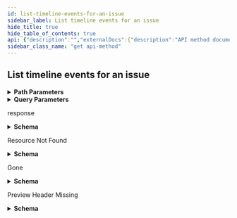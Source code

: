 ```yaml
---
id: list-timeline-events-for-an-issue
sidebar_label: List timeline events for an issue
hide_title: true
hide_table_of_contents: true
api: {"description":"","externalDocs":{"description":"API method documentation","url":"https://docs.github.com/rest/reference/issues#list-timeline-events-for-an-issue"},"operationId":"issues/list-events-for-timeline","parameters":[{"in":"path","name":"owner","required":true,"schema":{"type":"string"}},{"in":"path","name":"repo","required":true,"schema":{"type":"string"}},{"description":"issue_number parameter","in":"path","name":"issue_number","required":true,"schema":{"type":"integer"}},{"description":"Results per page (max 100).","in":"query","name":"per_page","schema":{"default":30,"type":"integer"}},{"description":"Page number of the results to fetch.","in":"query","name":"page","schema":{"default":1,"type":"integer"}}],"responses":{"200":{"content":{"application/json":{"examples":{"default":{"value":[{"actor":{"avatar_url":"https://github.com/images/error/octocat_happy.gif","events_url":"https://api.github.com/users/octocat/events{/privacy}","followers_url":"https://api.github.com/users/octocat/followers","following_url":"https://api.github.com/users/octocat/following{/other_user}","gists_url":"https://api.github.com/users/octocat/gists{/gist_id}","gravatar_id":"","html_url":"https://github.com/octocat","id":1,"login":"octocat","node_id":"MDQ6VXNlcjE=","organizations_url":"https://api.github.com/users/octocat/orgs","received_events_url":"https://api.github.com/users/octocat/received_events","repos_url":"https://api.github.com/users/octocat/repos","site_admin":false,"starred_url":"https://api.github.com/users/octocat/starred{/owner}{/repo}","subscriptions_url":"https://api.github.com/users/octocat/subscriptions","type":"User","url":"https://api.github.com/users/octocat"},"commit_id":"6dcb09b5b57875f334f61aebed695e2e4193db5e","commit_url":"https://api.github.com/repos/octocat/Hello-World/commits/6dcb09b5b57875f334f61aebed695e2e4193db5e","created_at":"2011-04-14T16:00:49.000Z","event":"closed","id":1,"node_id":"MDEwOklzc3VlRXZlbnQx","url":"https://api.github.com/repos/octocat/Hello-World/issues/events/1"}]}},"schema":{"items":{"description":"Issue Event for Issue","properties":{"actor":{"description":"Simple User","nullable":true,"properties":{"avatar_url":{"example":"https://github.com/images/error/octocat_happy.gif","format":"uri","type":"string"},"events_url":{"example":"https://api.github.com/users/octocat/events{/privacy}","type":"string"},"followers_url":{"example":"https://api.github.com/users/octocat/followers","format":"uri","type":"string"},"following_url":{"example":"https://api.github.com/users/octocat/following{/other_user}","type":"string"},"gists_url":{"example":"https://api.github.com/users/octocat/gists{/gist_id}","type":"string"},"gravatar_id":{"example":"41d064eb2195891e12d0413f63227ea7","nullable":true,"type":"string"},"html_url":{"example":"https://github.com/octocat","format":"uri","type":"string"},"id":{"example":1,"type":"integer"},"login":{"example":"octocat","type":"string"},"node_id":{"example":"MDQ6VXNlcjE=","type":"string"},"organizations_url":{"example":"https://api.github.com/users/octocat/orgs","format":"uri","type":"string"},"received_events_url":{"example":"https://api.github.com/users/octocat/received_events","format":"uri","type":"string"},"repos_url":{"example":"https://api.github.com/users/octocat/repos","format":"uri","type":"string"},"site_admin":{"type":"boolean"},"starred_at":{"example":"\"2020-07-09T00:17:55Z\"","type":"string"},"starred_url":{"example":"https://api.github.com/users/octocat/starred{/owner}{/repo}","type":"string"},"subscriptions_url":{"example":"https://api.github.com/users/octocat/subscriptions","format":"uri","type":"string"},"type":{"example":"User","type":"string"},"url":{"example":"https://api.github.com/users/octocat","format":"uri","type":"string"}},"required":["avatar_url","events_url","followers_url","following_url","gists_url","gravatar_id","html_url","id","node_id","login","organizations_url","received_events_url","repos_url","site_admin","starred_url","subscriptions_url","type","url"],"title":"Simple User","type":"object"},"author_association":{"description":"How the author is associated with the repository.","enum":["COLLABORATOR","CONTRIBUTOR","FIRST_TIMER","FIRST_TIME_CONTRIBUTOR","MANNEQUIN","MEMBER","NONE","OWNER"],"example":"OWNER","title":"author_association","type":"string"},"body":{"example":"\":+1:\"","type":"string"},"body_html":{"example":"\"<p>Accusantium fugiat cumque. Autem qui nostrum. Atque quae ullam.</p>\"","type":"string"},"body_text":{"example":"\"Accusantium fugiat cumque. Autem qui nostrum. Atque quae ullam.\"","type":"string"},"commit_id":{"nullable":true,"type":"string"},"commit_url":{"nullable":true,"type":"string"},"created_at":{"type":"string"},"event":{"type":"string"},"html_url":{"example":"\"https://github.com/owner-3906e11a33a3d55ba449d63f/BBB_Private_Repo/commit/480d4f47447129f015cb327536c522ca683939a1\"","type":"string"},"id":{"type":"integer"},"issue_url":{"example":"\"https://api.github.com/repos/owner-3906e11a33a3d55ba449d63f/AAA_Public_Repo/issues/1\"","type":"string"},"lock_reason":{"example":"\"off-topic\"","type":"string"},"message":{"example":"\"add a bunch of files\"","type":"string"},"node_id":{"type":"string"},"pull_request_url":{"example":"\"https://api.github.com/repos/owner-3906e11a33a3d55ba449d63f/AAA_Public_Repo/pulls/2\"","type":"string"},"sha":{"example":"\"480d4f47447129f015cb327536c522ca683939a1\"","type":"string"},"state":{"example":"\"commented\"","type":"string"},"submitted_at":{"example":"\"2020-07-09T00:17:51Z\"","type":"string"},"updated_at":{"example":"\"2020-07-09T00:17:36Z\"","type":"string"},"url":{"type":"string"}},"title":"Issue Event for Issue","type":"object"},"type":"array"}}},"description":"response","headers":{"Link":{"example":"<https://api.github.com/resource?page=2>; rel=\"next\", <https://api.github.com/resource?page=5>; rel=\"last\"","schema":{"type":"string"}}}},"404":{"content":{"application/json":{"schema":{"description":"Basic Error","properties":{"documentation_url":{"type":"string"},"message":{"type":"string"}},"title":"Basic Error","type":"object"}}},"description":"Resource Not Found"},"410":{"content":{"application/json":{"schema":{"description":"Basic Error","properties":{"documentation_url":{"type":"string"},"message":{"type":"string"}},"title":"Basic Error","type":"object"}}},"description":"Gone"},"415":{"content":{"application/json":{"schema":{"properties":{"documentation_url":{"type":"string"},"message":{"type":"string"}},"required":["message","documentation_url"],"type":"object"}}},"description":"Preview Header Missing"}},"tags":["issues"],"x-github":{"category":"issues","enabledForGitHubApps":true,"githubCloudOnly":false,"previews":[{"name":"mockingbird","note":"The API to get issue timeline events is currently available for developers to preview. During the preview period, the APIs may change without advance notice. Please see the [blog post](https://developer.github.com/changes/2016-05-23-timeline-preview-api/) for full details. To access the API you must provide a custom [media type](https://docs.github.com/rest/overview/media-types) in the `Accept` header:\n```shell\napplication/vnd.github.mockingbird-preview\n```","required":true},{"name":"starfox","note":"Project card details are now shown in REST API v3 responses for project-related issue and timeline events. This feature is now available for developers to preview. For details, see the [blog post](https://developer.github.com/changes/2018-09-05-project-card-events).\n\nTo receive the `project_card` attribute, project boards must be [enabled](https://help.github.com/articles/disabling-project-boards-in-a-repository) for a repository, and you must provide a custom [media type](https://docs.github.com/rest/overview/media-types) in the `Accept` header:\n```shell\napplication/vnd.github.starfox-preview+json\n```","required":false}],"subcategory":"timeline"},"method":"get","path":"/repos/{owner}/{repo}/issues/{issue_number}/timeline","servers":[{"url":"https://api.github.com"}],"info":{"contact":{"name":"Support","url":"https://support.github.com/contact"},"description":"GitHub's v3 REST API.","license":{"name":"MIT","url":"https://spdx.org/licenses/MIT"},"termsOfService":"https://docs.github.com/articles/github-terms-of-service","title":"GitHub v3 REST API","version":"1.1.4","x-apisguru-categories":["collaboration","developer_tools"],"x-logo":{"url":"https://twitter.com/github/profile_image?size=original"},"x-origin":[{"format":"openapi","url":"https://raw.githubusercontent.com/github/rest-api-description/main/descriptions/api.github.com/api.github.com.json","version":"3.0"}],"x-providerName":"github.com"},"postman":{"name":"List timeline events for an issue","description":{"content":"","type":"text/plain"},"url":{"path":["repos",":owner",":repo","issues",":issue_number","timeline"],"host":["{{baseUrl}}"],"query":[{"disabled":false,"description":{"content":"Results per page (max 100).","type":"text/plain"},"key":"per_page","value":""},{"disabled":false,"description":{"content":"Page number of the results to fetch.","type":"text/plain"},"key":"page","value":""}],"variable":[{"disabled":false,"description":{"content":"(Required) ","type":"text/plain"},"type":"any","value":"","key":"owner"},{"disabled":false,"description":{"content":"(Required) ","type":"text/plain"},"type":"any","value":"","key":"repo"},{"disabled":false,"description":{"content":"(Required) issue_number parameter","type":"text/plain"},"type":"any","value":"","key":"issue_number"}]},"header":[{"key":"Accept","value":"application/json"}],"method":"GET"}}
sidebar_class_name: "get api-method"
---
```



## List timeline events for an issue

<details style={{"marginBottom":"1rem"}}><summary style={{}}><strong>Path Parameters</strong></summary><div><ul><ParamsItem className={"paramsItem"} param={{"in":"path","name":"owner","required":true,"schema":{"type":"string"}}}></ParamsItem><ParamsItem className={"paramsItem"} param={{"in":"path","name":"repo","required":true,"schema":{"type":"string"}}}></ParamsItem><ParamsItem className={"paramsItem"} param={{"description":"issue_number parameter","in":"path","name":"issue_number","required":true,"schema":{"type":"integer"}}}></ParamsItem></ul></div></details><details style={{"marginBottom":"1rem"}}><summary style={{}}><strong>Query Parameters</strong></summary><div><ul><ParamsItem className={"paramsItem"} param={{"description":"Results per page (max 100).","in":"query","name":"per_page","schema":{"default":30,"type":"integer"}}}></ParamsItem><ParamsItem className={"paramsItem"} param={{"description":"Page number of the results to fetch.","in":"query","name":"page","schema":{"default":1,"type":"integer"}}}></ParamsItem></ul></div></details><div><ApiTabs><TabItem label={"200"} value={"200"}><div>

response

</div><div><details style={{}}><summary style={{"textAlign":"left"}}><strong>Schema</strong></summary><div style={{"textAlign":"left","marginLeft":"1rem"}}></div><ul style={{"marginLeft":"1rem"}}><li><div><ul><SchemaItem collapsible={true} className={"schemaItem"}><details style={{}}><summary style={{}}><strong>actor</strong><span style={{"opacity":"0.6"}}> object</span></summary><div style={{"marginLeft":"1rem"}}><div style={{"marginTop":".5rem","marginBottom":".5rem"}}>

Simple User

</div><ul><SchemaItem collapsible={false} name={"avatar_url"} required={true} schemaDescription={undefined} schemaName={"uri"} qualifierMessage={undefined}></SchemaItem><SchemaItem collapsible={false} name={"events_url"} required={true} schemaDescription={undefined} schemaName={"string"} qualifierMessage={undefined}></SchemaItem><SchemaItem collapsible={false} name={"followers_url"} required={true} schemaDescription={undefined} schemaName={"uri"} qualifierMessage={undefined}></SchemaItem><SchemaItem collapsible={false} name={"following_url"} required={true} schemaDescription={undefined} schemaName={"string"} qualifierMessage={undefined}></SchemaItem><SchemaItem collapsible={false} name={"gists_url"} required={true} schemaDescription={undefined} schemaName={"string"} qualifierMessage={undefined}></SchemaItem><SchemaItem collapsible={false} name={"gravatar_id"} required={true} schemaDescription={undefined} schemaName={"string"} qualifierMessage={undefined}></SchemaItem><SchemaItem collapsible={false} name={"html_url"} required={true} schemaDescription={undefined} schemaName={"uri"} qualifierMessage={undefined}></SchemaItem><SchemaItem collapsible={false} name={"id"} required={true} schemaDescription={undefined} schemaName={"integer"} qualifierMessage={undefined}></SchemaItem><SchemaItem collapsible={false} name={"login"} required={true} schemaDescription={undefined} schemaName={"string"} qualifierMessage={undefined}></SchemaItem><SchemaItem collapsible={false} name={"node_id"} required={true} schemaDescription={undefined} schemaName={"string"} qualifierMessage={undefined}></SchemaItem><SchemaItem collapsible={false} name={"organizations_url"} required={true} schemaDescription={undefined} schemaName={"uri"} qualifierMessage={undefined}></SchemaItem><SchemaItem collapsible={false} name={"received_events_url"} required={true} schemaDescription={undefined} schemaName={"uri"} qualifierMessage={undefined}></SchemaItem><SchemaItem collapsible={false} name={"repos_url"} required={true} schemaDescription={undefined} schemaName={"uri"} qualifierMessage={undefined}></SchemaItem><SchemaItem collapsible={false} name={"site_admin"} required={true} schemaDescription={undefined} schemaName={"boolean"} qualifierMessage={undefined}></SchemaItem><SchemaItem collapsible={false} name={"starred_at"} required={false} schemaDescription={undefined} schemaName={"string"} qualifierMessage={undefined}></SchemaItem><SchemaItem collapsible={false} name={"starred_url"} required={true} schemaDescription={undefined} schemaName={"string"} qualifierMessage={undefined}></SchemaItem><SchemaItem collapsible={false} name={"subscriptions_url"} required={true} schemaDescription={undefined} schemaName={"uri"} qualifierMessage={undefined}></SchemaItem><SchemaItem collapsible={false} name={"type"} required={true} schemaDescription={undefined} schemaName={"string"} qualifierMessage={undefined}></SchemaItem><SchemaItem collapsible={false} name={"url"} required={true} schemaDescription={undefined} schemaName={"uri"} qualifierMessage={undefined}></SchemaItem></ul></div></details></SchemaItem><SchemaItem collapsible={false} name={"author_association"} required={false} schemaDescription={"How the author is associated with the repository."} schemaName={"author_association"} qualifierMessage={"**Possible values:** [`COLLABORATOR`, `CONTRIBUTOR`, `FIRST_TIMER`, `FIRST_TIME_CONTRIBUTOR`, `MANNEQUIN`, `MEMBER`, `NONE`, `OWNER`]"}></SchemaItem><SchemaItem collapsible={false} name={"body"} required={false} schemaDescription={undefined} schemaName={"string"} qualifierMessage={undefined}></SchemaItem><SchemaItem collapsible={false} name={"body_html"} required={false} schemaDescription={undefined} schemaName={"string"} qualifierMessage={undefined}></SchemaItem><SchemaItem collapsible={false} name={"body_text"} required={false} schemaDescription={undefined} schemaName={"string"} qualifierMessage={undefined}></SchemaItem><SchemaItem collapsible={false} name={"commit_id"} required={false} schemaDescription={undefined} schemaName={"string"} qualifierMessage={undefined}></SchemaItem><SchemaItem collapsible={false} name={"commit_url"} required={false} schemaDescription={undefined} schemaName={"string"} qualifierMessage={undefined}></SchemaItem><SchemaItem collapsible={false} name={"created_at"} required={false} schemaDescription={undefined} schemaName={"string"} qualifierMessage={undefined}></SchemaItem><SchemaItem collapsible={false} name={"event"} required={false} schemaDescription={undefined} schemaName={"string"} qualifierMessage={undefined}></SchemaItem><SchemaItem collapsible={false} name={"html_url"} required={false} schemaDescription={undefined} schemaName={"string"} qualifierMessage={undefined}></SchemaItem><SchemaItem collapsible={false} name={"id"} required={false} schemaDescription={undefined} schemaName={"integer"} qualifierMessage={undefined}></SchemaItem><SchemaItem collapsible={false} name={"issue_url"} required={false} schemaDescription={undefined} schemaName={"string"} qualifierMessage={undefined}></SchemaItem><SchemaItem collapsible={false} name={"lock_reason"} required={false} schemaDescription={undefined} schemaName={"string"} qualifierMessage={undefined}></SchemaItem><SchemaItem collapsible={false} name={"message"} required={false} schemaDescription={undefined} schemaName={"string"} qualifierMessage={undefined}></SchemaItem><SchemaItem collapsible={false} name={"node_id"} required={false} schemaDescription={undefined} schemaName={"string"} qualifierMessage={undefined}></SchemaItem><SchemaItem collapsible={false} name={"pull_request_url"} required={false} schemaDescription={undefined} schemaName={"string"} qualifierMessage={undefined}></SchemaItem><SchemaItem collapsible={false} name={"sha"} required={false} schemaDescription={undefined} schemaName={"string"} qualifierMessage={undefined}></SchemaItem><SchemaItem collapsible={false} name={"state"} required={false} schemaDescription={undefined} schemaName={"string"} qualifierMessage={undefined}></SchemaItem><SchemaItem collapsible={false} name={"submitted_at"} required={false} schemaDescription={undefined} schemaName={"string"} qualifierMessage={undefined}></SchemaItem><SchemaItem collapsible={false} name={"updated_at"} required={false} schemaDescription={undefined} schemaName={"string"} qualifierMessage={undefined}></SchemaItem><SchemaItem collapsible={false} name={"url"} required={false} schemaDescription={undefined} schemaName={"string"} qualifierMessage={undefined}></SchemaItem></ul></div></li></ul></details></div></TabItem><TabItem label={"404"} value={"404"}><div>

Resource Not Found

</div><div><details style={{}}><summary style={{"textAlign":"left"}}><strong>Schema</strong></summary><div style={{"textAlign":"left","marginLeft":"1rem"}}></div><ul style={{"marginLeft":"1rem"}}><SchemaItem collapsible={false} name={"documentation_url"} required={false} schemaDescription={undefined} schemaName={"string"} qualifierMessage={undefined}></SchemaItem><SchemaItem collapsible={false} name={"message"} required={false} schemaDescription={undefined} schemaName={"string"} qualifierMessage={undefined}></SchemaItem></ul></details></div></TabItem><TabItem label={"410"} value={"410"}><div>

Gone

</div><div><details style={{}}><summary style={{"textAlign":"left"}}><strong>Schema</strong></summary><div style={{"textAlign":"left","marginLeft":"1rem"}}></div><ul style={{"marginLeft":"1rem"}}><SchemaItem collapsible={false} name={"documentation_url"} required={false} schemaDescription={undefined} schemaName={"string"} qualifierMessage={undefined}></SchemaItem><SchemaItem collapsible={false} name={"message"} required={false} schemaDescription={undefined} schemaName={"string"} qualifierMessage={undefined}></SchemaItem></ul></details></div></TabItem><TabItem label={"415"} value={"415"}><div>

Preview Header Missing

</div><div><details style={{}}><summary style={{"textAlign":"left"}}><strong>Schema</strong></summary><div style={{"textAlign":"left","marginLeft":"1rem"}}></div><ul style={{"marginLeft":"1rem"}}><SchemaItem collapsible={false} name={"documentation_url"} required={true} schemaDescription={undefined} schemaName={"string"} qualifierMessage={undefined}></SchemaItem><SchemaItem collapsible={false} name={"message"} required={true} schemaDescription={undefined} schemaName={"string"} qualifierMessage={undefined}></SchemaItem></ul></details></div></TabItem></ApiTabs></div>
      